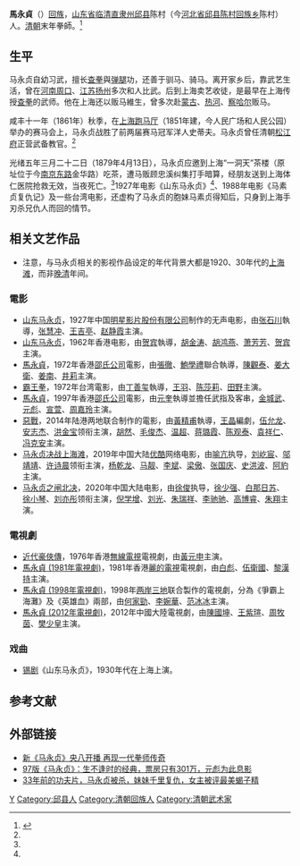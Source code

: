 {{Other_uses}}

'''馬永貞'''（{{Bd|1840年||1879年|4月13日}}）[[回族|回族]]，[[山东省|山东省]][[临清直隶州|临清直隶州]][[邱县|邱县]]陈村（今[[河北省|河北省]][[邱县|邱县]][[陈村回族乡|陈村回族乡]]陈村）人。[[清朝|清朝]]末年拳師。<ref name=yanzhao>{{Cite web |url=http://yanzhao.yzdsb.com.cn/system/2013/05/22/012769831.shtml |title=尚武硬汉扬国威　邱县传奇拳师马永贞的真实故事，燕赵都市网，2013-05-22 |accessdate=2015-04-01 |archive-date=2015-04-02 |archive-url=https://web.archive.org/web/20150402092739/http://yanzhao.yzdsb.com.cn/system/2013/05/22/012769831.shtml |dead-url=yes }}</ref>

==生平==
马永贞自幼习武，擅长[[查拳|查拳]]與[[弹腿|弹腿]]功，还善于驯马、骑马。离开家乡后，靠武艺生活，曾在[[河南|河南]][[周口|周口]]、[[江苏|江苏]][[扬州|扬州]]多次和人比武。后到上海卖艺收徒，是最早在上海传授[[查拳|查拳]]的武师。他在上海还以贩马維生，曾多次赴[[蒙古|蒙古]]、[[热河|热河]]、[[察哈尔|察哈尔]]贩马。

咸丰十一年（1861年）秋季，在[[上海跑马总会|上海跑马厅]]（1851年建，今人民广场和人民公园）举办的赛马会上，马永贞战胜了前两届赛马冠军洋人史蒂夫。马永贞曾任清朝[[松江府|松江府]]正营武备教官。<ref name=yanzhao/>

光绪五年三月二十二日（1879年4月13日），马永贞应邀到上海“一洞天”茶楼（原址位于今[[南京东路_(上海市)|南京东路]]金华路）吃茶，遭马贩顾忠溪纠集打手暗算，经朋友送到上海体仁医院抢救无效，当夜死亡。<ref name=yanzhao/>1927年电影《山东马永贞》<ref name=yanzhao/>、1988年电影《马素贞复仇记》及一些台湾电影，还虚构了马永贞的胞妹马素贞得知后，只身到上海手刃杀兄仇人而回的情节。

==相关文艺作品==

*注意，与马永贞相关的影视作品设定的年代背景大都是1920、30年代的[[上海滩|上海滩]]，而非[[晚清|晚清]]年间。

===電影===
*[[山东马永贞_(1927)|山东马永贞]]，1927年中国[[明星影片股份有限公司|明星影片股份有限公司]]制作的无声电影，由[[张石川|张石川]]執導，[[张慧冲|张慧冲]]、[[王吉亭|王吉亭]]、[[赵静霞|赵静霞]]主演。
*[[山东马永贞_(1962)|山东马永贞]]，1962年香港电影，由[[贺宾|贺宾]]執導，[[胡金涛|胡金涛]]、[[胡鸿燕|胡鸿燕]]、[[萧芳芳|萧芳芳]]、[[贺宾|贺宾]]主演。
*[[馬永貞_(1972年電影)|馬永貞]]，1972年香港[[邵氏公司|邵氏公司]]電影，由[[張徹|張徹]]、[[鮑學禮|鮑學禮]]聯合執導，[[陳觀泰|陳觀泰]]、[[姜大衛|姜大衛]]、[[姜南|姜南]]、[[井莉|井莉]]主演。
*[[霸王拳|霸王拳]]，1972年台湾電影，由[[丁善玺|丁善玺]]執導，[[王羽|王羽]]、[[陈莎莉|陈莎莉]]、[[田野_(臺灣演員)|田野]]主演。
*[[馬永貞_(1997年電影)|馬永貞]]，1997年香港[[邵氏公司|邵氏公司]]電影，由[[元奎|元奎]]執導並擔任武指及客串，[[金城武|金城武]]、[[元彪|元彪]]、[[宣萱|宣萱]]、[[周嘉玲|周嘉玲]]主演。
*[https://en.wikipedia.org/wiki/Once_Upon_a_Time_in_Shanghai_(2014_film) 惡戰]，2014年陆港两地联合制作的電影，由[[黃精甫|黃精甫]]執導，[[王晶|王晶]]編劇，[[伍允龙|伍允龙]]、[[安志杰|安志杰]]、[[洪金宝|洪金宝]]领衔主演，[[胡然|胡然]]、[[毛俊杰|毛俊杰]]、[[温超|温超]]、[[蒋璐霞|蒋璐霞]]、[[陈观泰|陈观泰]]、[[袁祥仁|袁祥仁]]、[[冯克安|冯克安]]主演。
*[[马永贞决战上海滩|马永贞决战上海滩]]，2019年中国大陆[[优酷|优酷]]网络电影，由[[喻亢|喻亢]]执导，[[刘屹宸|刘屹宸]]、[[邬靖靖|邬靖靖]]、[[许诗晨|许诗晨]]领衔主演，[[杨乾龙|杨乾龙]]、[[马靓|马靓]]、[[李斌_(演员)|李斌]]、[[梁傲|梁傲]]、[[张国庆_(演员)|张国庆]]、[[史洪波|史洪波]]、[[阿豹|阿豹]]主演。
*[[马永贞之闸北决|马永贞之闸北决]]，2020年中国大陆电影，由[[徐俊_(导演)|徐俊]]执导，[[徐少强|徐少强]]、[[白那日苏|白那日苏]]、[[徐小琴|徐小琴]]、[[刘亦彤|刘亦彤]]领衔主演，[[倪学增|倪学增]]、[[刘光_(演员)|刘光]]、[[朱瑞祥|朱瑞祥]]、[[李驰驰|李驰驰]]、[[高博睿|高博睿]]、[[朱翔|朱翔]]主演。

===電視劇===
*[[近代豪俠傳|近代豪俠傳]]，1976年香港[[無線電視|無線電視]]電視劇，由[[黃元申|黃元申]]主演。
*[[馬永貞_(1981年電視劇)|馬永貞 (1981年電視劇)]]，1981年香港[[麗的電視|麗的電視]]電視劇，由[[白彪|白彪]]、[[伍衛國|伍衛國]]、[[黎漢持|黎漢持]]主演。
*[[馬永貞_(1998年電視劇)|馬永貞 (1998年電視劇)]]，1998年[[两岸三地|两岸三地]]联合製作的電視劇，分為《爭霸上海灘》及《英雄血》兩部，由[[何家勁|何家勁]]、[[李婉華|李婉華]]、[[范冰冰|范冰冰]]主演。
*[[馬永貞_(2012年電視劇)|馬永貞 (2012年電視劇)]]，2012年中國大陸電視劇，由[[陳國坤|陳國坤]]、[[王紫瑄|王紫瑄]]、[[周牧茵|周牧茵]]、[[樊少皇|樊少皇]]主演。

===戏曲===
*[[锡剧|锡剧]]《山东马永贞》，1930年代在上海上演。

==参考文献==
{{Reflist}}

==外部链接==
*[http://ent.sina.com.cn/v/m/2013-05-02/10173911312.shtml 新《马永贞》央八开播 再现一代拳师传奇]
*[https://www.sohu.com/a/459884550_412854 97版《马永贞》：生不逢时的经典，票房只有301万，元彪为此息影] 
*[https://www.163.com/dy/article/GBDFMVQ105375A0T.html 33年前的功夫片，马永贞被杀，妹妹千里复仇，女主被评最美蝎子精]

{{Portal_bar|人物|上海|体育运动}}

{{DEFAULTSORT:Ma马}}
[[Category:马姓|Y]]
[[Category:邱县人|Category:邱县人]]
[[Category:清朝回族人|Category:清朝回族人]]
[[Category:清朝武术家|Category:清朝武术家]]